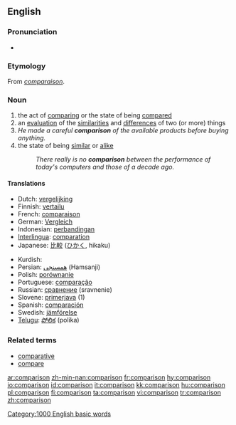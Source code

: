 ==English==

===Pronunciation===
*{{audio|en-us-comparison.ogg|Audio (US)}}

=== Etymology ===
From {{OF.}} ''[[comparaison]]''.

=== Noun ===
{{wikipedia}}
{{en-noun}}
# the act of [[comparing]] or the state of being [[compared]]
# an [[evaluation]] of the [[similarities]] and [[difference]]s of two (or more) things
#''He made a careful '''comparison''' of the available products before buying anything.''
# the state of being [[similar]] or [[alike]]
#:''There really is no '''comparison''' between the performance of today's computers and those of a decade ago.''

==== Translations ====
{{top}}
*Dutch: [[vergelijking]] {{f}}
*Finnish: [[vertailu]]
*French: [[comparaison]] {{f}}
*German: [[Vergleich]] {{m}}
*Indonesian: [[banding|perbandingan]]
*[[Interlingua]]: [[comparation]]
*Japanese: [[比較]] ([[ひかく]], hikaku)
{{mid}}
*Kurdish: {{KUchar|[[به‌راورد]]}}
*Persian: [[همسنجی]] (Hamsanji)
*Polish: [[porównanie]] {{n}}
*Portuguese: [[comparação]] {{f}}
*Russian: [[сравнение]] (sravnenie)
*Slovene: [[primerjava]] {{f}} (1)
*Spanish: [[comparación]] {{f}}
*Swedish: [[jämförelse]]
*[[Telugu]]: [[పోలిక]] (polika)
{{bottom}}

===Related terms===
*[[comparative]]
*[[compare]]

[[Category:1000 English basic words]]

[[ar:comparison]]
[[zh-min-nan:comparison]]
[[fr:comparison]]
[[hy:comparison]]
[[io:comparison]]
[[id:comparison]]
[[it:comparison]]
[[kk:comparison]]
[[hu:comparison]]
[[pl:comparison]]
[[fi:comparison]]
[[ta:comparison]]
[[vi:comparison]]
[[tr:comparison]]
[[zh:comparison]]